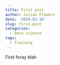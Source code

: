 ```yaml
---
title: First post
author: Julian Flowers
date: '2019-03-10'
slug: first-post
categories:
  - Data science
tags:
  - Training
---
```


First foray blah